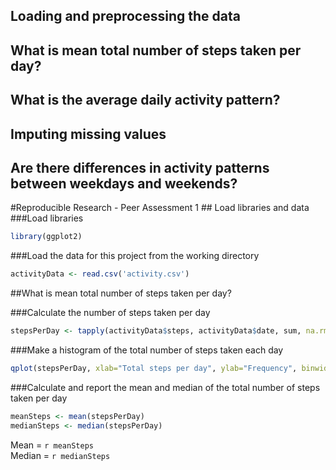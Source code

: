 ## Loading and preprocessing the data
## What is mean total number of steps taken per day?
## What is the average daily activity pattern?
## Imputing missing values
## Are there differences in activity patterns between weekdays and weekends?

#Reproducible Research - Peer Assessment 1
## Load libraries and data
###Load libraries
```r
library(ggplot2)
```

###Load the data for this project from the working directory

```r
activityData <- read.csv('activity.csv')
```



##What is mean total number of steps taken per day?

###Calculate the number of steps taken per day

```r
stepsPerDay <- tapply(activityData$steps, activityData$date, sum, na.rm=TRUE)
```

###Make a histogram of the total number of steps taken each day

```r
qplot(stepsPerDay, xlab="Total steps per day", ylab="Frequency", binwidth=500)
```

###Calculate and report the mean and median of the total number of steps taken per day

```r
meanSteps <- mean(stepsPerDay)
medianSteps <- median(stepsPerDay)
```

Mean = `r meanSteps`  
Median = `r medianSteps`

